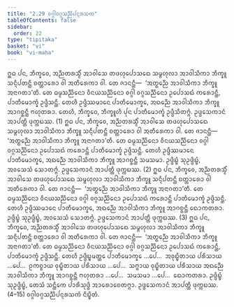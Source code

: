 ```yaml
---
title: "2.29 ᩅᨣ᩠ᨣᩤᩅᨣ᩠ᨣᩈᨬ᩠ᨬᩥᨸᨶ᩠ᨶᩁᩈᨠ"
tableOfContents: false
sidebar:
  order: 22
type: "tipitaka"
basket: "vi"
book: "vi-maha"
---
```



<DynamicBreadcrumb />

<Division number="173" book="vi-maha">

<Paragraph number="743" book="vi-maha">
ᩍᨵ ᨸᨶ, ᨽᩥᨠ᩠ᨡᩅᩮ, ᩋᨬ᩠ᨬᨲᩁᩈ᩠ᨾᩥᩴ ᩋᩣᩅᩤᩈᩮ ᨲᨴᩉᩩᨸᩮᩣᩈᨳᩮ ᩈᨾ᩠ᨻᩉᩩᩃᩣ ᩋᩣᩅᩤᩈᩥᨠᩣ ᨽᩥᨠ᩠ᨡᩪ ᩈᨶ᩠ᨶᩥᨸᨲᨶ᩠ᨲᩥ ᨧᨲ᩠ᨲᩣᩁᩮᩣ ᩅᩤ ᩋᨲᩥᩁᩮᨠᩣ ᩅᩤ. ᨲᩮ ᨩᩣᨶᨶ᩠ᨲᩥ—  ‘ᩋᨲ᩠ᨳᨬ᩠ᨬᩮ ᩋᩣᩅᩤᩈᩥᨠᩣ ᨽᩥᨠ᩠ᨡᩪ ᩋᨶᩣᨣᨲᩣ’ᨲᩥ. ᨲᩮ ᨵᨾ᩠ᨾᩈᨬ᩠ᨬᩥᨶᩮᩣ ᩅᩥᨶᨿᩈᨬ᩠ᨬᩥᨶᩮᩣ ᩅᨣ᩠ᨣᩤ ᩅᨣ᩠ᨣᩈᨬ᩠ᨬᩥᨶᩮᩣ ᩏᨸᩮᩣᩈᨳᩴ ᨠᩁᩮᩣᨶ᩠ᨲᩥ, ᨸᩣᨲᩥᨾᩮᩣᨠ᩠ᨡᩴ ᩏᨴ᩠ᨴᩥᩈᨶ᩠ᨲᩥ. ᨲᩮᩉᩥ ᩏᨴ᩠ᨴᩥᩔᨾᩣᨶᩮ ᨸᩣᨲᩥᨾᩮᩣᨠ᩠ᨡᩮ, ᩋᨳᨬ᩠ᨬᩮ ᩋᩣᩅᩤᩈᩥᨠᩣ ᨽᩥᨠ᩠ᨡᩪ ᩋᩣᨣᨧ᩠ᨨᨶ᩠ᨲᩥ ᨻᩉᩩᨲᩁᩣ. ᨲᩮᩉᩥ, ᨽᩥᨠ᩠ᨡᩅᩮ, ᨽᩥᨠ᩠ᨡᩪᩉᩥ ᨸᩩᨶ ᨸᩣᨲᩥᨾᩮᩣᨠ᩠ᨡᩴ ᩏᨴ᩠ᨴᩥᩈᩥᨲᨻ᩠ᨻᩴ. ᩏᨴ᩠ᨴᩮᩈᨠᩣᨶᩴ ᩋᩣᨸᨲ᩠ᨲᩥ ᨴᩩᨠ᩠ᨠᨭᩔ. (1)
</Paragraph>

<Paragraph number="744" book="vi-maha">
ᩍᨵ ᨸᨶ, ᨽᩥᨠ᩠ᨡᩅᩮ, ᩋᨬ᩠ᨬᨲᩁᩈ᩠ᨾᩥᩴ ᩋᩣᩅᩤᩈᩮ ᨲᨴᩉᩩᨸᩮᩣᩈᨳᩮ ᩈᨾ᩠ᨻᩉᩩᩃᩣ ᩋᩣᩅᩤᩈᩥᨠᩣ ᨽᩥᨠ᩠ᨡᩪ ᩈᨶ᩠ᨶᩥᨸᨲᨶ᩠ᨲᩥ ᨧᨲ᩠ᨲᩣᩁᩮᩣ ᩅᩤ ᩋᨲᩥᩁᩮᨠᩣ ᩅᩤ. ᨲᩮ ᨩᩣᨶᨶ᩠ᨲᩥ—  ‘ᩋᨲ᩠ᨳᨬ᩠ᨬᩮ ᩋᩣᩅᩤᩈᩥᨠᩣ ᨽᩥᨠ᩠ᨡᩪ ᩋᨶᩣᨣᨲᩣ’ᨲᩥ. ᨲᩮ ᨵᨾ᩠ᨾᩈᨬ᩠ᨬᩥᨶᩮᩣ ᩅᩥᨶᨿᩈᨬ᩠ᨬᩥᨶᩮᩣ ᩅᨣ᩠ᨣᩤ ᩅᨣ᩠ᨣᩈᨬ᩠ᨬᩥᨶᩮᩣ ᩏᨸᩮᩣᩈᨳᩴ ᨠᩁᩮᩣᨶ᩠ᨲᩥ ᨸᩣᨲᩥᨾᩮᩣᨠ᩠ᨡᩴ ᩏᨴ᩠ᨴᩥᩈᨶ᩠ᨲᩥ. ᨲᩮᩉᩥ ᩏᨴ᩠ᨴᩥᩔᨾᩣᨶᩮ ᨸᩣᨲᩥᨾᩮᩣᨠ᩠ᨡᩮ, ᩋᨳᨬ᩠ᨬᩮ ᩋᩣᩅᩤᩈᩥᨠᩣ ᨽᩥᨠ᩠ᨡᩪ ᩋᩣᨣᨧ᩠ᨨᨶ᩠ᨲᩥ ᩈᨾᩈᨾᩣ. ᩏᨴ᩠ᨴᩥᨭ᩠ᨮᩴ ᩈᩩᩏᨴ᩠ᨴᩥᨭ᩠ᨮᩴ, ᩋᩅᩈᩮᩈᩴ ᩈᩮᩣᨲᨻ᩠ᨻᩴ. ᩏᨴ᩠ᨴᩮᩈᨠᩣᨶᩴ ᩋᩣᨸᨲ᩠ᨲᩥ ᨴᩩᨠ᩠ᨠᨭᩔ. (2)
</Paragraph>

<Paragraph number="745" book="vi-maha">
ᩍᨵ ᨸᨶ, ᨽᩥᨠ᩠ᨡᩅᩮ, ᩋᨬ᩠ᨬᨲᩁᩈ᩠ᨾᩥᩴ ᩋᩣᩅᩤᩈᩮ ᨲᨴᩉᩩᨸᩮᩣᩈᨳᩮ ᩈᨾ᩠ᨻᩉᩩᩃᩣ ᩋᩣᩅᩤᩈᩥᨠᩣ ᨽᩥᨠ᩠ᨡᩪ ᩈᨶ᩠ᨶᩥᨸᨲᨶ᩠ᨲᩥ ᨧᨲ᩠ᨲᩣᩁᩮᩣ ᩅᩤ ᩋᨲᩥᩁᩮᨠᩣ ᩅᩤ. ᨲᩮ ᨩᩣᨶᨶ᩠ᨲᩥ—  ‘ᩋᨲ᩠ᨳᨬ᩠ᨬᩮ ᩋᩣᩅᩤᩈᩥᨠᩣ ᨽᩥᨠ᩠ᨡᩪ ᩋᨶᩣᨣᨲᩣ’ᨲᩥ. ᨲᩮ ᨵᨾ᩠ᨾᩈᨬ᩠ᨬᩥᨶᩮᩣ ᩅᩥᨶᨿᩈᨬ᩠ᨬᩥᨶᩮᩣ ᩅᨣ᩠ᨣᩤ ᩅᨣ᩠ᨣᩈᨬ᩠ᨬᩥᨶᩮᩣ ᩏᨸᩮᩣᩈᨳᩴ ᨠᩁᩮᩣᨶ᩠ᨲᩥ ᨸᩣᨲᩥᨾᩮᩣᨠ᩠ᨡᩴ ᩏᨴ᩠ᨴᩥᩈᨶ᩠ᨲᩥ. ᨲᩮᩉᩥ ᩏᨴ᩠ᨴᩥᩔᨾᩣᨶᩮ ᨸᩣᨲᩥᨾᩮᩣᨠ᩠ᨡᩮ, ᩋᨳᨬ᩠ᨬᩮ ᩋᩣᩅᩤᩈᩥᨠᩣ ᨽᩥᨠ᩠ᨡᩪ ᩋᩣᨣᨧ᩠ᨨᨶ᩠ᨲᩥ ᨳᩮᩣᨠᨲᩁᩣ. ᩏᨴ᩠ᨴᩥᨭ᩠ᨮᩴ ᩈᩩᩏᨴ᩠ᨴᩥᨭ᩠ᨮᩴ, ᩋᩅᩈᩮᩈᩴ ᩈᩮᩣᨲᨻ᩠ᨻᩴ. ᩏᨴ᩠ᨴᩮᩈᨠᩣᨶᩴ ᩋᩣᨸᨲ᩠ᨲᩥ ᨴᩩᨠ᩠ᨠᨭᩔ. (3)
</Paragraph>

<Paragraph number="746" book="vi-maha">
ᩍᨵ ᨸᨶ, ᨽᩥᨠ᩠ᨡᩅᩮ, ᩋᨬ᩠ᨬᨲᩁᩈ᩠ᨾᩥᩴ ᩋᩣᩅᩤᩈᩮ ᨲᨴᩉᩩᨸᩮᩣᩈᨳᩮ ᩈᨾ᩠ᨻᩉᩩᩃᩣ ᩋᩣᩅᩤᩈᩥᨠᩣ ᨽᩥᨠ᩠ᨡᩪ ᩈᨶ᩠ᨶᩥᨸᨲᨶ᩠ᨲᩥ ᨧᨲ᩠ᨲᩣᩁᩮᩣ ᩅᩤ ᩋᨲᩥᩁᩮᨠᩣ ᩅᩤ. ᨲᩮ ᨩᩣᨶᨶ᩠ᨲᩥ—  ‘ᩋᨲ᩠ᨳᨬ᩠ᨬᩮ ᩋᩣᩅᩤᩈᩥᨠᩣ ᨽᩥᨠ᩠ᨡᩪ ᩋᨶᩣᨣᨲᩣ’ᨲᩥ. ᨲᩮ ᨵᨾ᩠ᨾᩈᨬ᩠ᨬᩥᨶᩮᩣ ᩅᩥᨶᨿᩈᨬ᩠ᨬᩥᨶᩮᩣ ᩅᨣ᩠ᨣᩤ ᩅᨣ᩠ᨣᩈᨬ᩠ᨬᩥᨶᩮᩣ ᩏᨸᩮᩣᩈᨳᩴ ᨠᩁᩮᩣᨶ᩠ᨲᩥ, ᨸᩣᨲᩥᨾᩮᩣᨠ᩠ᨡᩴ ᩏᨴ᩠ᨴᩥᩈᨶ᩠ᨲᩥ. ᨲᩮᩉᩥ ᩏᨴ᩠ᨴᩥᨭ᩠ᨮᨾᨲ᩠ᨲᩮ ᨸᩣᨲᩥᨾᩮᩣᨠ᩠ᨡᩮ …ᨸᩮ…  ᩋᩅᩩᨭ᩠ᨮᩥᨲᩣᨿ ᨸᩁᩥᩈᩣᨿ …ᨸᩮ…  ᩑᨠᨧ᩠ᨧᩣᨿ ᩅᩩᨭ᩠ᨮᩥᨲᩣᨿ ᨸᩁᩥᩈᩣᨿ …ᨸᩮ…  ᩈᨻ᩠ᨻᩣᨿ ᩅᩩᨭ᩠ᨮᩥᨲᩣᨿ ᨸᩁᩥᩈᩣᨿ ᩋᨳᨬ᩠ᨬᩮ ᩋᩣᩅᩤᩈᩥᨠᩣ ᨽᩥᨠ᩠ᨡᩪ ᩋᩣᨣᨧ᩠ᨨᨶ᩠ᨲᩥ ᨻᩉᩩᨲᩁᩣ …ᨸᩮ…  ᩈᨾᩈᨾᩣ …ᨸᩮ…  ᨳᩮᩣᨠᨲᩁᩣ. ᩏᨴ᩠ᨴᩥᨭ᩠ᨮᩴ ᩈᩩᩏᨴ᩠ᨴᩥᨭ᩠ᨮᩴ, ᨲᩮᩈᩴ ᩈᨶ᩠ᨲᩥᨠᩮ ᨸᩣᩁᩥᩈᩩᨴ᩠ᨵᩥ ᩋᩣᩁᩮᩣᨧᩮᨲᨻ᩠ᨻᩣ. ᩏᨴ᩠ᨴᩮᩈᨠᩣᨶᩴ ᩋᩣᨸᨲ᩠ᨲᩥ ᨴᩩᨠ᩠ᨠᨭᩔ. (4–15)

</Paragraph>
</Division>

<Paragraph number="747" type="center" book="vi-maha">
ᩅᨣ᩠ᨣᩤᩅᨣ᩠ᨣᩈᨬ᩠ᨬᩥᨸᨶ᩠ᨶᩁᩈᨠᩴ ᨶᩥᨭ᩠ᨮᩥᨲᩴ.
</Paragraph>